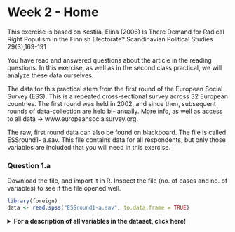# Week 2 - Home

This exercise is based on Kestilä, Elina (2006) Is There Demand for Radical Right 
Populism in the Finnish Electorate? Scandinavian Political Studies 29(3),169-191 
 
You have read and answered questions about the article in the reading questions. In this 
exercise, as well as in the second class practical, we will analyze these data ourselves. 

The data for this practical stem from the first round of the European Social Survey (ESS). 
This is a repeated cross-sectional survey across 32 European countries. The first round 
was held in 2002, and since then, subsequent rounds of data-collection are held bi-
anually. More info, as well as access to all data -> www.europeansocialsurvey.org. 

The raw, first round data can also be found on blackboard. The file is called ESSround1-
a.sav. This file contains data for all respondents, but only those variables are included 
that you will need in this exercise. 

### Question 1.a

Download the file, and import it in R. Inspect the file (no. of cases and no. of variables) to see if the file opened well. 

```r
library(foreign)
data <- read.spss("ESSround1-a.sav", to.data.frame = TRUE)
```

<details>
  <summary><b>For a description of all variables in the dataset, click here!</b></summary>
```r
desc <- c("Title of dataset",
"ESS round",
"Edition",
"Production date",
"Country",
"Respondent's identification number",
"Trust in the legal system",
"Trust in the police",
"Trust in the United Nations",
"Trust in the European Parliament",
"Trust in country's parliament",
"State of health services in country nowadays",
"State of education in country nowadays",
"How satisfied with present state of economy in country",
"How satisfied with the national government",
"How satisfied with the way democracy works in country",
"Politicians interested in votes rather than peoples opinions",
"Politicians in general care what people like respondent think",
"Trust in politicians",
"Allow many/few immigrants of same race/ethnic group as majority",
"Allow many/few immigrants of different race/ethnic group from majority",
"Allow many/few immigrants from richer countries in Europe",
"Allow many/few immigrants from poorer countries in Europe",
"Allow many/few immigrants from richer countries outside Europe",
"Allow many/few immigrants from poorer countries outside Europe",
"Qualification for immigration: christian background",
"Qualification for immigration: be white",
"Average wages/salaries generally brought down by immigrants",
"Immigrants harm economic prospects of the poor more than the rich",
"Immigrants take jobs away in country or create new jobs",
"Taxes and services: immigrants take out more than they put in or less",
"Immigration bad or good for country's economy",
"Country's cultural life undermined or enriched by immigrants",
"Immigrants make country worse or better place to live",
"Immigrants make country's crime problems worse or better",
"Richer countries should be responsible for accepting people from poorer countries",
"Better for a country if almost everyone share customs and traditions",
"Better for a country if a variety of different religions",
"Country has more than its fair share of people applying refugee status",
"People applying refugee status allowed to work while cases considered",
"Government should be generous judging applications for refugee status",
"Most refugee applicants not in real fear of persecution own countries",
"Financial support to refugee applicants while cases considered",
"Granted refugees should be entitled to bring close family members",
"Gender",
"Year of birth",
"Highest level of education",
"Years of full-time education completed",
"How interested in politics",
"Placement on left right scale")

library(kableExtra)

kable(data.frame(Variable = names(data), Description = desc)) %>%
  kable_styling(bootstrap_options = c("striped", "hover"))

```

### Question 1.b

The ESS-file contains much more information than we need to re-analyze the paper by 
Kestilä. We need to reduce the number of cases, in order to make the file more 
manageable, and make sure our results pertain to our target population.  

Kestilä only uses data from ten countries: `c("Austria", "Belgium", "Denmark", "Finland", "France", "Germany", "Italy", "Netherlands", "Norway", "Sweden")`.

Select data from these countries by means of boolean indexing, using the `%in%` function.

*Hint: Use* `[]; %in%`

<details>
  <summary>Click for explanation</summary>
```r
df <- data[data$cntry %in% c("Austria", "Belgium", "Denmark", "Finland", "France", "Germany", "Italy", "Netherlands", "Norway", "Sweden"), ]
```
<\details>


### Question 1.c

Inspect the data file again to see whether step 1b went ok.

### Question 1.d 

Before we can start the analyses, we first need to screen the 
data. What are the things we need to watch for? (think about your earlier 
statistics-courses)?

<details>
  <summary>Click for explanation</summary>
  This question is open to interpretation. One thing you might notice is that all variables the authors used are currently coded as factor variables (e.g., "Factor w/ 11 levels"):

```r
levels(df$trstlgl)
```

In keeping with conventions, we could treat ordinal Likert scales with >5 levels as continuous. We can either re-code the data, or prevent `read.spss()` from coding these variables as factors when it reads the data. Here is code for both approaches.

#### Re-coding factors to numeric

Data.frames like `df` are (secretly) lists, where each column is an element of the list. That means we can index a data.frame as a list, not just as a matrix. We can also use the incredibly powerful `lapply()` function, short for list apply, which takes each list element (column), and applies a function to it. In this case, that function is `as.numeric()`, which turns factors into numbers: 

```r
df[7:44] <- lapply(df[7:44], as.numeric)
table(df[,7])
```

#### Reading data without coding factors

```r
# The option use.value.labels = FALSE stops the function from coding factors:
data <- read.spss("ESSround1-a.sav", to.data.frame = TRUE, use.value.labels = FALSE)
# Then, re-select the subset of data. The countries are now also unlabeled, so
# we select them by number:
df <- data[data$cntry %in% c(21,18,17,15,9,8,6,5,2,1), ]
```

<\details>

### Question 1.e

Screen all your variables univariately (one by one) by making frequency tables for 
every variable. Again, unsure how to do this? Review Field. Pay particular 
attention to the measurement scales of each variable. 

*Hint: Use* `table(); lapply(); psych::describe()`

<details>
  <summary>Click for explanation</summary>
  We can use the `lapply()` function from the previous question to get frequency tables for all relevant variables:

```r
lapply(df[7:44], table)
```

```r
lapply(df[7:8], table)
```

This is probably a bit too much detail, so we can just use the `psych::describe()` fuction again:

```r
psych::describe(df[7:44])
```

```r
psych::describe(df[7:16])
```
<\details>

### Question 1.f

Are there any incorrectly coded missing value labels, or other inexplicable values?

### Question 1.g

The first step in re-analyzing data is replicating the results from the paper by 
Kestilä. Run a Principal Component Analysis using `psych::principal()`, and 
choose the exact same specification as Kestilä concerning estimation method, 
rotation etc. Do two analyses: one for trust in politics, and one for attitudes towards immigration. Extract the PCA factor scores from the results objects, and add them to the data.frame.

*Hint: Use* `psych::principal(); $; cbind()`

<details>
  <summary>Click for explanation</summary>
  There's a convenient function for PCA in the `psych` package, although base R also has the function `princomp()`.
For attitude towards immigration, Kestilä extracted five components, with VARIMAX rotation. When we print the results, we can hide all factor loadings smaller than the smallest one in their table, to make it easier to read:

#### Trust in politics

Kestilä extracted three components, with VARIMAX rotation:
  
```r
library(psych)
results_pca <- principal(df[, 7:19], nfactors = 3, rotate = "varimax")
print(results_pca, cut = .3, digits =3)
```

Kestilä extracted three components, with VARIMAX rotation:
  
```r
library(psych)
results_pca <- principal(df[, 20:44], nfactors = 5, rotate = "varimax")
print(results_pca, cut = .3)
```

<\details>



9) Are you able to replicate her results? 
10)  Rename the PCA scores so that you understand what they summarize. 
Save your syntax and output on your U:\ drive or usb stick. Bring your data,  
output and syntax to the practical on Thursday. 

